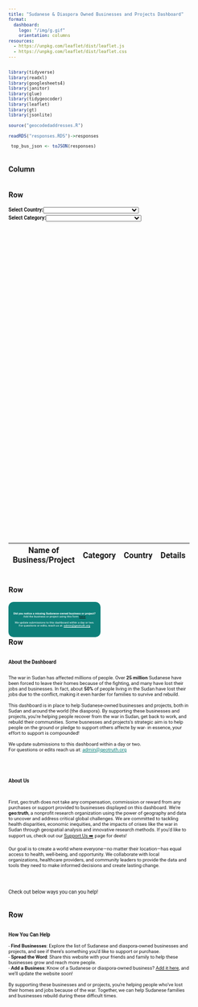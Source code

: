 ```yaml
---
title: "Sudanese & Diaspora Owned Businesses and Projects Dashboard"
format: 
  dashboard:
    logo: "/img/g.gif"
    orientation: columns
resources:
  - https://unpkg.com/leaflet/dist/leaflet.js
  - https://unpkg.com/leaflet/dist/leaflet.css
---
```





```r
library(tidyverse)
library(readxl)
library(googlesheets4)
library(janitor)
library(glue)
library(tidygeocoder)
library(leaflet)
library(gt)
library(jsonlite)

source("geocodedaddresses.R")

readRDS("responses.RDS")->responses

 top_bus_json <- toJSON(responses)
```

## Column {width=100%}
### Row {height="130%"}


```{=html}
<!DOCTYPE html>
<html lang="en">
<head>
    <meta charset="UTF-8">
    <meta name="viewport" content="width=device-width, initial-scale=1.0">
    <link rel="stylesheet" href="https://unpkg.com/leaflet/dist/leaflet.css" />
    <link rel="stylesheet" href="https://cdn.datatables.net/1.13.5/css/jquery.dataTables.min.css"> <!-- DataTables CSS -->
    <link href="https://fonts.googleapis.com/css2?family=Roboto:wght@400;700&display=swap" rel="stylesheet"> <!-- Geo:truth font -->
    <style>
        body {
            font-family: 'Roboto', sans-serif;
            font-size: 10px; /* Adjusts the font size to 10px */
       
            margin: 0;
            padding: 20px;
            display: flex;
            flex-direction: column;
            align-items: flex-start;
        }
        h1, h2, h3, h4, h5, h6 {
            font-size: 1.5em; /* Example: Set heading sizes relative to the body font size */
        }
        #map {
            height: 600px;
            width: 100%;
            margin-top: 10px;
        }
        label {
            margin-bottom: 5px;
            font-weight: 700;
        }
        select {
            margin-bottom: 0px;
            padding: 0px;
            font-size: 10px;
            width: 190px;
            height: 13px;
        }
        .dropdown-container {
            display: flex;
            flex-direction: row;
            margin-bottom: 0px;
        }
        .dropdowns-wrapper {
            margin-bottom: 10px;
        }
        table {
            width: 100%;
            height: 5px
            margin-top: 0px;
        }
    </style>
</head>
<body>

    <div class="dropdowns-wrapper">
        <div class="dropdown-container">
            <label for="countryDropdown">Select Country:</label>
            <select id="countryDropdown"></select>
        </div>

        <div class="dropdown-container">
            <label for="categoryDropdown">Select Category:</label>
            <select id="categoryDropdown"></select>
        </div>
    </div>

    <div id="map"></div>

    <table id="businessTable" class="display">
        <thead>
            <tr>
                <th>Name of Business/Project</th>
                <th>Category</th>
                <th>Country</th>
                <th>Details</th>
            </tr>
        </thead>
        <tbody></tbody>
    </table>

    <script src="https://unpkg.com/leaflet/dist/leaflet.js"></script>
    <script src="https://code.jquery.com/jquery-3.6.0.min.js"></script>
    <script src="https://cdn.datatables.net/1.13.5/js/jquery.dataTables.min.js"></script>
    
    
    
    
    
    <script>
        // FIX THISS to add new data from top_bus_json Example dataset from your provided JSON response


// Assuming top_bus_json is the JSON response you've provided
const top_bus_json = [{"response_id":1,"timestamp":"2024-09-18 19:29:30","email_address":"hello@testing.com","business_or_project":"Business","online_business_project":"No","name_of_business_project":"hellotest","business_project_website":"www.helltest.com","short_business_project_description":"shortestdescription","long_business_project_and_or_mission":"longmissssion","category_of_business_or_project":"Agriculture, Forestry, Fishing, and Hunting","language_spoken":"Arabic","complete_physical_address_of_business_project":"locattion","city_location_of_business_project":"khartoum","state_region_location_of_business_project":"khartoum","country_of_business_project":"Sudan","email_of_business_project":"emaillssdf@gmail.com","type_of_support_needed":"Financial Support","current_business_project_status":"Temporarily closed","key_challenges_facing_your_business_project":"Damage to physical infrastructure (e.g., office, warehouse, factory)","as_a_business_project_owner_are_you_in_urgent_need_of_emergency_assistance":"Yes","type_of_urgency":"Immediate","business_project_information_entered_is_up_to_date_as_of":"2024-09-16","feedback":"thank you","postal_code":559230230929323,"consent_for_use_of_unidentifiable_information":"Yes, I consent","consent_to_highlight_business_owners":"Yes, I consent","inputgeocodeaddress":"khartoum, khartoum, Sudan","address":"khartoum, khartoum, Sudan","latitude":15.5636,"longitude":32.5349},{"response_id":2,"timestamp":"2024-09-18 19:35:33","email_address":"mytest@gmail.com","business_or_project":"Project","online_business_project":"No","name_of_business_project":"testonlinebusiness","business_project_website":"www.mybusiness.com","short_business_project_description":"description","long_business_project_and_or_mission":"longdescription","category_of_business_or_project":"Retail Trade","language_spoken":"Beja (Bedawi), Somali, Amharic (Ethiopia), Turkish, Swahili","complete_physical_address_of_business_project":"address","city_location_of_business_project":"Rochester","state_region_location_of_business_project":"Minnesota","country_of_business_project":"United States","email_of_business_project":"emalil@gmail.com","type_of_support_needed":"Market Access and Trade Support","current_business_project_status":"Permanently closed","key_challenges_facing_your_business_project":"Financial losses, Lack of access to banking and financial services, Security concerns for business and staff","as_a_business_project_owner_are_you_in_urgent_need_of_emergency_assistance":"No","type_of_urgency":"Immediate","business_project_information_entered_is_up_to_date_as_of":"2024-09-16","feedback":"thank you","postal_code":90909,"consent_for_use_of_unidentifiable_information":"No, I do not consent","consent_to_highlight_business_owners":"Yes, I consent","inputgeocodeaddress":"Rochester, Minnesota, United States","address":"Rochester, Minnesota, United States","latitude":44.0234,"longitude":-92.463},{"response_id":3,"timestamp":"2024-09-19 01:28:15","email_address":"email@geo.test","business_or_project":"Business","online_business_project":"No","name_of_business_project":"newbistesst","business_project_website":"sd.com","short_business_project_description":"smalldesscription","long_business_project_and_or_mission":"long description","category_of_business_or_project":"Wholesale Trade","language_spoken":"Beja (Bedawi), Shilluk, French, Italian, Swahili","complete_physical_address_of_business_project":"full addd","city_location_of_business_project":"Windhoek","country_of_business_project":"Namibia","email_of_business_project":"emall.tests@test.com","facebook_link_of_business_project":"fb1930","instagram_handle_of_business_project":"istagrame","twitter_x_handle":"wtwitt","link_to_funding_donate_page":"lfundme.com","type_of_support_needed":"Security and Safety Support, Networking and Partnership Opportunities, Government Grants and Relief Programs, Humanitarian Support, Additional Support Needs (add more details in next question)","additional_support_needs":"more support here","current_business_project_status":"Permanently closed","key_challenges_facing_your_business_project":"Loss of customers, Difficulty accessing supplies/raw materials, Damage to physical infrastructure (e.g., office, warehouse, factory), Financial losses, Lack of access to banking and financial services, Internet and communication challenges","as_a_business_project_owner_are_you_in_urgent_need_of_emergency_assistance":"Yes","type_of_urgency":"Immediate","business_project_information_entered_is_up_to_date_as_of":"2024-09-19","notes_or_comments":"thankss","feedback":"thank you","postal_code":80900,"consent_for_use_of_unidentifiable_information":"No, I do not consent","consent_to_highlight_business_owners":"Yes, I consent","inputgeocodeaddress":"Windhoek, NA, Namibia","address":"Windhoek, NA, Namibia","latitude":-22.5776,"longitude":17.0773}];

// Function to dynamically generate business names
const top_bus = top_bus_json.map(business => ({
    name_of_business_project: business.name_of_business_project,
    latitude: business.latitude,
    longitude: business.longitude,
    country_of_business_project: business.country_of_business_project,
    category_of_business_or_project: business.category_of_business_or_project,
    details: business.long_business_project_and_or_mission
}));

console.log(top_bus);










        // Set up the map
        const map = L.map('map').setView([15.5636, 32.5349], 5); // Centered on Sudan
        L.tileLayer('https://{s}.tile.openstreetmap.org/{z}/{x}/{y}.png', {
            maxZoom: 19,
            attribution: '© OpenStreetMap'
        }).addTo(map);

        // Country zoom configurations will be populated dynamically
        const countryZoom = {};
        const uniqueCategories = new Set();
        const uniqueCountries = new Set();

        // Populate unique countries and categories
        top_bus.forEach(business => {
            uniqueCountries.add(business.country_of_business_project);
            uniqueCategories.add(business.category_of_business_or_project);

            // Store country zoom coordinates and zoom level
            if (!countryZoom[business.country_of_business_project]) {
                countryZoom[business.country_of_business_project] = {
                    coords: [business.latitude, business.longitude],
                    zoom: 5 // Default zoom level
                };
            }
        });

        // Populate country dropdown
        const countryDropdown = document.getElementById('countryDropdown');
        const allOption = document.createElement('option');
        allOption.value = 'All';
        allOption.textContent = 'All';
        countryDropdown.appendChild(allOption);

        uniqueCountries.forEach(country => {
            const option = document.createElement('option');
            option.value = country;
            option.textContent = country;
            countryDropdown.appendChild(option);
        });

        // Populate category dropdown
        const categoryDropdown = document.getElementById('categoryDropdown');
        const defaultOption = document.createElement('option');
        defaultOption.value = 'All';
        defaultOption.textContent = 'All Categories';
        categoryDropdown.appendChild(defaultOption);

        uniqueCategories.forEach(category => {
            const option = document.createElement('option');
            option.value = category;
            option.textContent = category;
            categoryDropdown.appendChild(option);
        });

        // Initialize DataTable
        const businessTable = $('#businessTable').DataTable();

        // Function to update the map and the table based on selected country and category
        function updateData(selectedCountry, selectedCategory) {
            // Clear existing markers
            map.eachLayer(function (layer) {
                if (layer instanceof L.CircleMarker) {
                    map.removeLayer(layer);
                }
            });

            let businessesInCountry;

            // Filter businesses by the selected country or show all
            if (selectedCountry === 'All') {
                businessesInCountry = top_bus; // Show all businesses
            } else {
                businessesInCountry = top_bus.filter(business => business.country_of_business_project === selectedCountry);
            }

            // Further filter by category
            if (selectedCategory !== 'All') {
                businessesInCountry = businessesInCountry.filter(business => business.category_of_business_or_project === selectedCategory);
            }

            // Check if there are businesses to display
            if (businessesInCountry.length > 0) {
                // Clear the DataTable
                businessTable.clear();

                businessesInCountry.forEach(business => {
                    // Create a circular marker for each business
                    const marker = L.circleMarker([business.latitude, business.longitude], {
                        radius: 8,
                        color: 'blue',
                        fillColor: '#30f',
                        fillOpacity: 0.5
                    }).addTo(map).bindPopup(
                        `<strong>${business.name_of_business_project}</strong><br>
                        <strong>Category:</strong> ${business.category_of_business_or_project}<br>
                        <strong>Country:</strong> ${business.country_of_business_project}<br>
                        <strong>Details:</strong> ${business.details}`
                    );

                    // Add the business to the DataTable
                    businessTable.row.add([
                        business.name_of_business_project,
                        business.category_of_business_or_project,
                        business.country_of_business_project,
                        business.details
                    ]);
                });
                // Draw the DataTable after adding all rows
                businessTable.draw();
            } else {
                console.warn(`No businesses found for ${selectedCountry} in category ${selectedCategory}`);
                businessTable.clear().draw(); // Clear the table if no businesses found
            }

            // Zoom into the selected country or adjust view for all
            if (selectedCountry === 'All') {
                const bounds = L.latLngBounds(businessesInCountry.map(business => [business.latitude, business.longitude]));
                if (bounds.isValid()) {
                    map.fitBounds(bounds);
                }
            } else if (countryZoom[selectedCountry]) {
                const { coords, zoom } = countryZoom[selectedCountry];
                map.setView(coords, zoom); // Set the map view to the country's coordinates and zoom level
            }
        }

        // Handle dropdown change events
        countryDropdown.onchange = function () {
            const selectedCountry = countryDropdown.value;
            const selectedCategory = categoryDropdown.value;
            updateData(selectedCountry, selectedCategory); // Update map and table with the selected country and category
        };

        categoryDropdown.onchange = function () {
            const selectedCountry = countryDropdown.value;
            const selectedCategory = categoryDropdown.value;
            updateData(selectedCountry, selectedCategory); // Update map and table with the selected country and category
        };

        // Initial data load
        updateData('All', 'All');

    </script>
</body>
</html>


```






### Row {height="20%"}


:::{.card expandable="false"}

<div style="background-color: #0d807a; color: white; border-radius: 10px; padding: 10px; text-align: center; display: flex; align-items: center; justify-content: center; height: 100%;"> <span style="font-size: .6vw; width: 100%;"> **Did you notice a missing Sudanese-owned business or project?** <br>Add the business or project using this form <a href="`r glue::glue('{surveyform}')`"> here! </a><br><br>We update submissions to this dashboard within a day or two. <br>For questions or edits, reach us at: <a href="mailto:admin@geotruth.org" style="color: white;"> admin@geotruth.org</a>  </span></div> 
::: 

### Row {height="10%"}




**About the Dashboard **
</br>


<span style="font-size: 1vw; width: 100%;"> 
The war in Sudan has affected millions of people. Over **25 million** Sudanese have been forced to leave their homes because of the fighting, and many have lost their jobs and businesses. In fact, about **50%** of people living in the Sudan have lost their jobs due to the conflict, making it even harder for families to survive and rebuild. <br> </br>
This dashboard is in place to help Sudanese-owned businesses and projects, both in Sudan and around the world (the diaspora). By supporting these businesses and projects, you’re helping people recover from the war in Sudan, get back to work, and rebuild their communities. Some busnesses and projects's strategic aim is to help people on the ground or pledge to support others affecte by war- in essence, your effort to support is compounded! <br></br>
We update submissions to this dashboard within a day or two. <br>For questions or edits reach us at: <a href="mailto:admin@geotruth.org" style="color: #0d807a;">admin@geotruth.org</a> 

</span>
</br>

**About Us**

</br>
<span style="font-size: 1vw; width: 100%;"> 
First, geo:truth does not take any compensation, commission or reward from any purchases or support provided to businesses displayed on this dashboard. We're **geo:truth**,  a nonprofit research organization using the power of geography and data to uncover and address critical global challenges. We are committed to tackling health disparities, economic inequities, and the impacts of crises like the war in Sudan through geospatial analysis and innovative research methods. If you'd like to support us, check out our [Support Us ➡️](https://geotruth.github.io/support/) page for deets! </br></br>
Our goal is to create a world where everyone—no matter their location—has equal access to health, well-being, and opportunity. We collaborate with local organizations, healthcare providers, and community leaders to provide the data and tools they need to make informed decisions and create lasting change.

</br></br>
Check out below ways you can you help!
</span>

### Row {height="10%"}


**How You Can Help**
</br>
<span style="font-size: 1vw; width: 100%;"> 
</br>-   **Find Businesses**: Explore the list of Sudanese and diaspora-owned businesses and projects, and see if there’s something you’d like to support or purchase.
</br>-   **Spread the Word**: Share this website with your friends and family to help these businesses grow and reach more people.
</br>-   **Add a Business**: Know of a Sudanese or diaspora-owned business? [Add it here](https://docs.google.com/forms/d/e/1FAIpQLSd29RONu1wQb2m9U6ZKbQRK37P3I1JfwzNB8DRcjMmsixpy_g/viewform?usp=sharing), and we’ll update the website soon!
</br></br>By supporting these businesses and or projects, you’re helping people who’ve lost their homes and jobs because of the war. Together, we can help Sudanese families and businesses rebuild during these difficult times.
</span>


